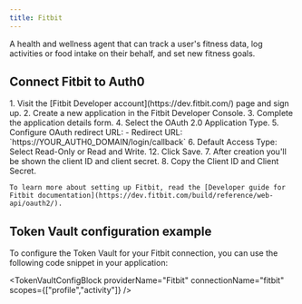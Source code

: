 ```yaml
---
title: Fitbit
---
```




A health and wellness agent that can track a user's fitness data, log activities or food intake on their behalf, and set new fitness goals.

## Connect Fitbit to Auth0

<Steps>
  <Step title="Fitbit setup">
    1. Visit the [Fitbit Developer account](https://dev.fitbit.com/) page and sign up.
    2. Create a new application in the Fitbit Developer Console.
    3. Complete the application details form.
    4. Select the OAuth 2.0 Application Type.
    5. Configure OAuth redirect URL:
       - Redirect URL: `https://YOUR_AUTH0_DOMAIN/login/callback`
       <FindDomainInfoBlock />
    6. Default Access Type: Select Read-Only or Read and Write.
    12. Click Save.
    7. After creation you'll be shown the client ID and client secret.
    8. Copy the Client ID and Client Secret.

    To learn more about setting up Fitbit, read the [Developer guide for Fitbit documentation](https://dev.fitbit.com/build/reference/web-api/oauth2/).
  </Step>
  <Step title="Auth0 setup">
    <Auth0SetupBlock providerName="Fitbit" scopesName="Attributes" />
  </Step>
</Steps>

<IntegrationInfoBlock providerName="Fitbit" />

## Token Vault configuration example

To configure the Token Vault for your Fitbit connection, you can use the following code snippet in your application:

<TokenVaultConfigBlock 
  providerName="Fitbit"
  connectionName="fitbit"
  scopes={["profile","activity"]}
/>

<NextStepsBlock />
